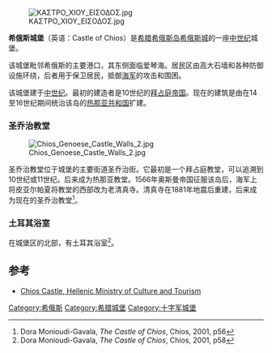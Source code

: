 [[File:ΚΑΣΤΡΟ_ΧΙΟΥ_ΕΙΣΟΔΟΣ.jpg|thumb]]

'''希俄斯城堡'''（英语：Castle of Chios）是[[希腊|希腊]][[希俄斯岛|希俄斯岛]][[希俄斯_(城镇)|希俄斯城]]的一座[[中世纪|中世纪]]城堡。

该城堡毗邻希俄斯的主要港口，其东侧面临爱琴海。居民区由高大石墙和各种防御设施环绕，后者用于保卫居民，抵御[[海军|海军]]的攻击和围困。

该城堡建于[[中世纪|中世纪]]。最初的建造者是10世纪的[[拜占庭帝国|拜占庭帝国]]。现在的建筑是由在14至16世纪期间统治该岛的[[热那亚共和国|热那亚共和国]]扩建。

===圣乔治教堂===
[[File:Chios_Genoese_Castle_Walls_2.jpg|thumb]]

圣乔治教堂位于城堡的主要街道圣乔治街。它最初是一个拜占庭教堂，可以追溯到10世纪或11世纪。后来成为热那亚教堂。1566年奥斯曼帝国征服该岛后，海军上将皮亚尔帕夏将教堂的西部改为老清真寺。清真寺在1881年地震后重建，后来成为现在的圣乔治教堂<ref>Dora Monioudi-Gavala, ''The Castle of Chios'', Chios, 2001, p56</ref>。

===土耳其浴室===
在城堡区的北部，有土耳其浴室<ref>Dora Monioudi-Gavala, ''The Castle of Chios'', Chios, 2001, p58</ref>。

== 参考 ==
{{Reflist}}
* [https://web.archive.org/web/20140622034133/http://odysseus.culture.gr/h/3/gh351.jsp?obj_id=15903 Chios Castle, Hellenic Ministry of Culture and Tourism ]

{{coord|38.374|26.137|type:landmark_region:GR|display=title}}

{{拉丁人治下的希腊}}
{{拜占庭希腊}}

[[Category:希俄斯|Category:希俄斯]]
[[Category:希腊城堡|Category:希腊城堡]]
[[Category:十字军城堡|Category:十字军城堡]]